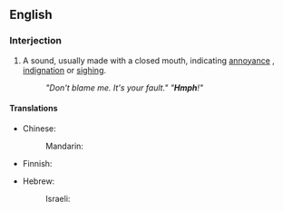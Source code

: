 ==English==

===Interjection===
{{en-interj}}
# {{onomatopoeia}} A sound, usually made with a closed mouth, indicating [[annoyance]] , [[indignation]] or [[sighing]].
#: ''"Don't blame me. It's your fault."  "'''Hmph'''!"''

====Translations====
{{trans-top|sound of annoyance or indignation}}
* Chinese:
*: Mandarin: {{t|zh|hmphh|tr=hmphh|sc=Hani}}
* Finnish: {{t|fi|pöh}}
{{trans-mid}}
* Hebrew:
*: Israeli: {{qualifier|formally}} {{t|he|אוף|tr=uf|sc=Hebr}}
{{trans-bottom}}